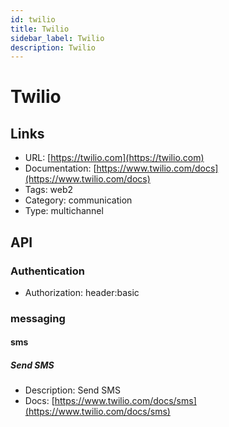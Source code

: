 ```yaml
---
id: twilio
title: Twilio
sidebar_label: Twilio
description: Twilio
---
```


# Twilio

## Links

* URL: [https://twilio.com](https://twilio.com)
* Documentation: [https://www.twilio.com/docs](https://www.twilio.com/docs)
* Tags: web2
* Category: communication
* Type: multichannel

## API

### Authentication

* Authorization: header:basic

### messaging

#### sms

##### Send SMS

* Description: Send SMS
* Docs: [https://www.twilio.com/docs/sms](https://www.twilio.com/docs/sms)

